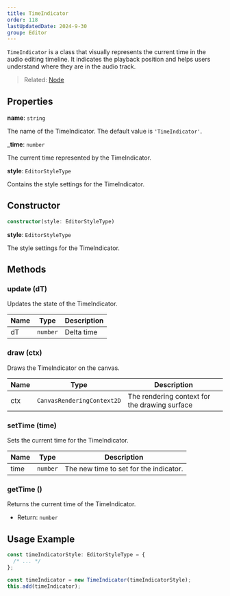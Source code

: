 ```yaml
---
title: TimeIndicator
order: 118
lastUpdatedDate: 2024-9-30
group: Editor
---
```


`TimeIndicator` is a class that visually represents the current time in the audio editing timeline. It indicates the playback position and helps users understand where they are in the audio track.

> Related: [Node](/docs/renderer/node)

## Properties

**name**: `string`

The name of the TimeIndicator. The default value is `'TimeIndicator'`.

**\_time**: `number`

The current time represented by the TimeIndicator.

**style**: `EditorStyleType`

Contains the style settings for the TimeIndicator.

## Constructor

```typescript
constructor(style: EditorStyleType)
```

**style**: `EditorStyleType`

The style settings for the TimeIndicator.

## Methods

### update (dT)

Updates the state of the TimeIndicator.

| Name | Type     | Description |
| ---- | -------- | ----------- |
| dT   | `number` | Delta time  |

### draw (ctx)

Draws the TimeIndicator on the canvas.

| Name | Type                       | Description                                   |
| ---- | -------------------------- | --------------------------------------------- |
| ctx  | `CanvasRenderingContext2D` | The rendering context for the drawing surface |

### setTime (time)

Sets the current time for the TimeIndicator.

| Name | Type     | Description                            |
| ---- | -------- | -------------------------------------- |
| time | `number` | The new time to set for the indicator. |

### getTime ()

Returns the current time of the TimeIndicator.

- Return: `number`

## Usage Example

```typescript
const timeIndicatorStyle: EditorStyleType = {
  /* ... */
};

const timeIndicator = new TimeIndicator(timeIndicatorStyle);
this.add(timeIndicator);
```
